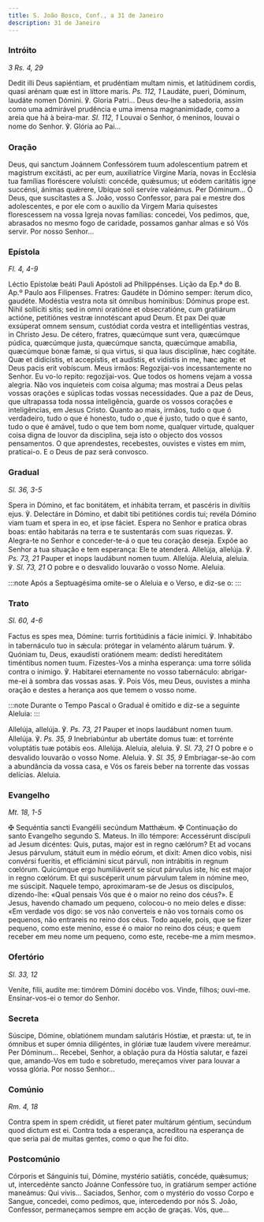 ```yaml
---
title: S. João Bosco, Conf., a 31 de Janeiro
description: 31 de Janeiro
---
```


### Intróito

<em>3 Rs. 4, 29</em>

<div class="side-by-side not-content">
  <span>
    Dedit illi Deus sapiéntiam, et prudéntiam multam nimis, et latitúdinem
    cordis, quasi arénam quæ est in líttore maris. <em>Ps. 112, 1</em> Laudáte,
    pueri, Dóminum, laudáte nomen Dómini. ℣. Gloria Patri...
  </span>
  <span>
    Deus deu-lhe a sabedoria, assim como uma admirável prudência e uma imensa
    magnanimidade, como a areia que há à beira-mar. <em>Sl. 112, 1</em> Louvai o
    Senhor, ó meninos, louvai o nome do Senhor. ℣. Glória ao Pai...
  </span>
</div>

### Oração

<div class="side-by-side not-content">
  <span>
    Deus, qui sanctum Joánnem Confessórem tuum adolescentium patrem et magístrum
    excitásti, ac per eum, auxiliatríce Vírgine María, novas in Ecclésia tua
    famílias floréscere voluísti: concéde, quǽsumus; ut eódem caritátis igne
    succénsi, ánimas quǽrere, Ubíque soli servíre valeámus. Per Dóminum...
  </span>
  <span>
    Ó Deus, que suscitastes a S. João, vosso Confessor, para pai e mestre dos
    adolescentes, e por ele com o auxílio da Virgem Maria quisestes florescessem
    na vossa Igreja novas famílias: concedei, Vos pedimos, que, abrasados no
    mesmo fogo de caridade, possamos ganhar almas e só Vós servir. Por nosso
    Senhor...
  </span>
</div>

### Epístola

<em>Fl. 4, 4-9 </em>

<div class="side-by-side not-content">
  <span>Léctio Epístolæ beáti Pauli Apóstoli ad Philippénses.</span>
  <span>Lição da Ep.ª do B. Ap.º Paulo aos Filipenses.</span>
  <span>
    Fratres: Gaudéte in Dómino semper: íterum dico, gaudéte. Modéstia vestra
    nota sit ómnibus homínibus: Dóminus prope est. Nihil sollíciti sitis; sed in
    omni oratióne et obsecratióne, cum gratiárum actióne, petitiónes vestræ
    innotéscant apud Deum. Et pax Dei quæ exsúperat omnem sensum, custódiat
    corda vestra et intelligéntias vestras, in Christo Jesu. De cétero, fratres,
    quæcúmque sunt vera, quæcúmque púdica, quæcúmque justa, quæcúmque sancta,
    quæcúmque amabília, quæcúmque bonæ famæ, si qua virtus, si qua laus
    disciplínæ, hæc cogitáte. Quæ et didicístis, et accepístis, et audístis, et
    vidístis in me, hæc agite: et Deus pacis erit vobíscum.
  </span>
  <span>
    Meus irmãos: Regozijai-vos incessantemente no Senhor. Eu vo-lo repito:
    regozijai-vos. Que todos os homens vejam a vossa alegria. Não vos inquieteis
    com coisa alguma; mas mostrai a Deus pelas vossas orações e súplicas todas
    vossas necessidades. Que a paz de Deus, que ultrapassa toda nossa
    inteligência, guarde os vossos corações e inteligências, em Jesus Cristo.
    Quanto ao mais, irmãos, tudo o que ó verdadeiro, tudo o que é honesto, tudo
    o ,que é justo, tudo o que é santo, tudo o que é amável, tudo o que tem bom
    nome, qualquer virtude, qualquer coisa digna de louvor da disciplina, seja
    isto o objecto dos vossos pensamentos. O que aprendestes, recebestes,
    ouvistes e vistes em mim, praticai-o. E o Deus de paz será convosco.
  </span>
</div>

### Gradual

<em>Sl. 36, 3-5</em>

<div class="side-by-side not-content">
  <span>
    Spera in Dómino, et fac bonitátem, et inhábita terram, et pascéris in
    divítiis ejus. ℣. Delectáre in Dómino, et dabit tibi petitiónes cordis tui;
    revéla Dómino viam tuam et spera in eo, et ipse fáciet.
  </span>
  <span>
    Espera no Senhor e pratica obras boas: então habitarás na terra e te
    sustentarás com suas riquezas. ℣. Alegra-te no Senhor e conceder-te-á o que
    teu coração deseja. Expõe ao Senhor a tua situação e tem esperança: Ele te
    atenderá.
  </span>
  <span>
    Allelúja, allelúja. ℣. <em>Ps. 73, 21</em> Pauper et inops laudábunt nomen
    tuum. Allelúja.
  </span>
  <span>
    Aleluia, aleluia. ℣. <em>Sl. 73, 21</em> O pobre e o desvalido louvarão o
    vosso Nome. Aleluia.
  </span>
</div>

:::note
Após a Septuagésima omite-se o Aleluia e o Verso, e diz-se o:
:::

### Trato

<em>Sl. 60, 4-6</em>

<div class="side-by-side not-content">
  <span>
    Factus es spes mea, Dómine: turris fortitúdinis a fácie inimíci. ℣.
    Inhabitábo in tabernáculo tuo in sǽcula: prótegar in velaménto alárum
    tuárum. ℣. Quóniam tu, Deus, exaudísti oratiónem meam: dedísti hereditátem
    timéntibus nomen tuum.
  </span>
  <span>
    Fizestes-Vos a minha esperança: uma torre sólida contra o inimigo. ℣.
    Habitarei eternamente no vosso tabernáculo: abrigar-me-ei à sombra das
    vossas asas. ℣. Pois Vós, meu Deus, ouvistes a minha oração e destes a
    herança aos que temem o vosso nome.
  </span>
</div>

:::note
Durante o Tempo Pascal o Gradual é omitido e diz-se a seguinte Aleluia:
:::

<div class="side-by-side not-content">
  <span>
    Allelúja, allelúja. ℣. <em>Ps. 73, 21</em> Pauper et inops laudábunt nomen
    tuum. Allelúja. ℣. <em>Ps. 35, 9</em> Inebriabúntur ab ubertáte domus tuæ:
    et torrénte voluptátis tuæ potábis eos. Allelúja.
  </span>
  <span>
    Aleluia, aleluia. ℣. <em>Sl. 73, 21</em> O pobre e o desvalido louvarão o
    vosso Nome. Aleluia. ℣. <em>Sl. 35, 9</em> Embriagar-se-ão com a abundância
    da vossa casa, e Vós os fareis beber na torrente das vossas delícias.
    Aleluia.
  </span>
</div>

### Evangelho

<em>Mt. 18, 1-5</em>

<div class="side-by-side not-content">
  <span>
    <span class="cross text-red-500">✠</span> Sequéntia sancti Evangélii
    secúndum Matthǽum.
  </span>
  <span>
    <span class="cross text-red-500">✠</span> Continuação do santo Evangelho
    segundo S. Mateus.
  </span>
  <span>
    In illo témpore: Accessérunt discípuli ad Jesum dicéntes: Quis, putas, major
    est in regno cælórum? Et ad vocans Jesus párvulum, státuit eum in médio
    eórum, et dixit: Amen dico vobis, nisi convérsi fueritis, et efficiámini
    sicut párvuli, non intrábitis in regnum cœlórum. Quicúmque ergo humiliáverit
    se sicut párvulus iste, hic est major in regno cœlórum. Et qui suscéperit
    unum párvulum talem in nómine meo, me súscipit.
  </span>
  <span>
    Naquele tempo, aproximaram-se de Jesus os discípulos, dizendo-lhe: «Qual
    pensais Vós que é o maior no reino dos céus?». E Jesus, havendo chamado um
    pequeno, colocou-o no meio deles e disse: «Em verdade vos digo: se vos não
    converteis e não vos tornais como os pequenos, não entrareis no reino dos
    céus. Todo aquele, pois, que se fizer pequeno, como este menino, esse é o
    maior no reino dos céus; e quem receber em meu nome um pequeno, como este,
    recebe-me a mim mesmo».
  </span>
</div>

### Ofertório

<em>Sl. 33, 12</em>

<div class="side-by-side not-content">
  <span>Veníte, fílii, audíte me: timórem Dómini docébo vos.</span>
  <span>Vinde, filhos; ouvi-me. Ensinar-vos-ei o temor do Senhor.</span>
</div>

### Secreta

<div class="side-by-side not-content">
  <span>
    Súscipe, Dómine, oblatiónem mundam salutáris Hóstiæ, et præsta: ut, te in
    ómnibus et super ómnia diligéntes, in glóriæ tuæ laudem vívere mereámur. Per
    Dóminum...
  </span>
  <span>
    Recebei, Senhor, a oblação pura da Hóstia salutar, e fazei que, amando-Vos
    em tudo e sobretudo, mereçamos viver para louvar a vossa glória. Por nosso
    Senhor...
  </span>
</div>

### Comúnio

<em>Rm. 4, 18</em>

<div class="side-by-side not-content">
  <span>
    Contra spem in spem crédidit, ut fíeret pater multárum géntium, secúndum
    quod dictum est ei.
  </span>
  <span>
    Contra toda a esperança, acreditou na esperança de que seria pai de muitas
    gentes, como o que lhe foi dito.
  </span>
</div>

### Postcomúnio

<div class="side-by-side not-content">
  <span>
    Córporis et Sánguinis tui, Dómine, mystério satiátis, concéde, quǽsumus; ut,
    intercedénte sancto Joánne Confessóre tuo, in gratiárum semper actióne
    maneámus: Qui vivis...
  </span>
  <span>
    Saciados, Senhor, com o mystério do vosso Corpo e Sangue, concedei, como
    pedimos, que, intercedendo por nós S. João, Confessor, permaneçamos sempre
    em acção de graças. Vós, que...
  </span>
</div>
